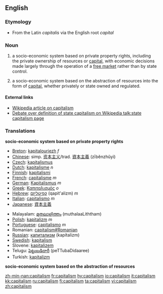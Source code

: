 ==English==

===Etymology===
* From the Latin ''capitalis'' via the English root ''capital''

===Noun===
{{en-noun|-}}

# {{cattag|politics}} a socio-economic system based on private property rights, including the private ownership of resources or [[capital]], with economic decisions made largely through the operation of a [[free market]] rather than by state control.
# {{cattag|economics}} a socio-economic system based on the abstraction of resources into the form of [[capital]], whether privately or state owned and regulated.

==== External links ====
* [[w:capitalism|Wikipedia article on capitalism]]
* [[w:talk:state capitalism|Debate over definition of state capitalism on Wikipedia talk:state capitalism page]]

===Translations===
'''socio-economic system based on private property rights'''
{{top}}
*[[Breton]]: [[kapitalouriezh]] ''f''
*[[Chinese]]: simp. [[资本主义]]/trad. [[資本主義]] (zīběnzhǔyì)
*[[Czech]]: [[kapitalismus]]
*[[Dutch]]: [[kapitalisme]] ''n''
*[[Finnish]]: [[kapitalismi]]
*[[French]]: [[capitalisme]] ''m''
*[[German]]: [[Kapitalismus]] ''m''
*[[Greek]]:  [[Καπιταλισμός]] ''ο''
*[[Hebrew]]: [[קפיטליזם]] (qapit'alizm) ''m''
*[[Italian]]: [[capitalismo]] ''m''
*[[Japanese]]: [[資本主義]]
{{mid}}
*Malayalam: [[മുതലാളിത്തം]] (muthalaaLiththam)
*[[Polish]]: [[kapitalizm]] ''m''
*[[Portuguese]]: [[capitalismo]] ''m''
*Romanian: [[capitalism#Romanian]] {{n}}
*[[Russian]]: [[капитализм]] (kapítalizm)
*[[Swedish]]: [[kapitalism]]
*Slovene: [[kapitalizem]]
*Telugu: [[పెట్టుబడిదారీ]] (peTTubaDidaaree)
*Turkish: [[kapitalizm]]
{{bottom}}

'''socio-economic system based on the abstraction of resources'''
{{top}}
{{mid}}
{{bottom}}

[[zh-min-nan:capitalism]]
[[fr:capitalism]]
[[hy:capitalism]]
[[io:capitalism]]
[[it:capitalism]]
[[kk:capitalism]]
[[ru:capitalism]]
[[fi:capitalism]]
[[ta:capitalism]]
[[vi:capitalism]]
[[zh:capitalism]]